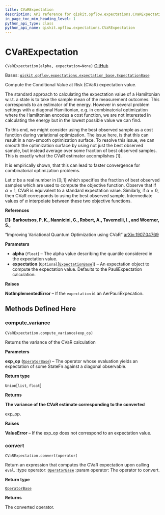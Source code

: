 ```yaml
---
title: CVaRExpectation
description: API reference for qiskit.opflow.expectations.CVaRExpectation
in_page_toc_min_heading_level: 1
python_api_type: class
python_api_name: qiskit.opflow.expectations.CVaRExpectation
---
```


# CVaRExpectation

<span id="qiskit.opflow.expectations.CVaRExpectation" />

`CVaRExpectation(alpha, expectation=None)` [GitHub](https://github.com/qiskit/qiskit/tree/stable/0.22/qiskit/opflow/expectations/cvar_expectation.py "view source code")

Bases: [`qiskit.opflow.expectations.expectation_base.ExpectationBase`](qiskit.opflow.expectations.ExpectationBase "qiskit.opflow.expectations.expectation_base.ExpectationBase")

Compute the Conditional Value at Risk (CVaR) expectation value.

The standard approach to calculating the expectation value of a Hamiltonian w\.r.t. a state is to take the sample mean of the measurement outcomes. This corresponds to an estimator of the energy. However in several problem settings with a diagonal Hamiltonian, e.g. in combinatorial optimization where the Hamiltonian encodes a cost function, we are not interested in calculating the energy but in the lowest possible value we can find.

To this end, we might consider using the best observed sample as a cost function during variational optimization. The issue here, is that this can result in a non-smooth optimization surface. To resolve this issue, we can smooth the optimization surface by using not just the best observed sample, but instead average over some fraction of best observed samples. This is exactly what the CVaR estimator accomplishes \[1].

It is empirically shown, that this can lead to faster convergence for combinatorial optimization problems.

Let $\alpha$ be a real number in $[0,1]$ which specifies the fraction of best observed samples which are used to compute the objective function. Observe that if $\alpha = 1$, CVaR is equivalent to a standard expectation value. Similarly, if $\alpha = 0$, then CVaR corresponds to using the best observed sample. Intermediate values of $\alpha$ interpolate between these two objective functions.

**References**

**\[1]: Barkoutsos, P. K., Nannicini, G., Robert, A., Tavernelli, I., and Woerner, S.,**

“Improving Variational Quantum Optimization using CVaR” [arXiv:1907.04769](https://arxiv.org/abs/1907.04769)

**Parameters**

*   **alpha** (`float`) – The alpha value describing the quantile considered in the expectation value.
*   **expectation** (`Optional`\[[`ExpectationBase`](qiskit.opflow.expectations.ExpectationBase "qiskit.opflow.expectations.expectation_base.ExpectationBase")]) – An expectation object to compute the expectation value. Defaults to the PauliExpectation calculation.

**Raises**

**NotImplementedError** – If the `expectation` is an AerPauliExpecation.

## Methods Defined Here

### compute\_variance

<span id="qiskit.opflow.expectations.CVaRExpectation.compute_variance" />

`CVaRExpectation.compute_variance(exp_op)`

Returns the variance of the CVaR calculation

**Parameters**

**exp\_op** ([`OperatorBase`](qiskit.opflow.OperatorBase "qiskit.opflow.operator_base.OperatorBase")) – The operator whose evaluation yields an expectation of some StateFn against a diagonal observable.

**Return type**

`Union`\[`list`, `float`]

**Returns**

**The variance of the CVaR estimate corresponding to the converted**

exp\_op.

**Raises**

**ValueError** – If the exp\_op does not correspond to an expectation value.

### convert

<span id="qiskit.opflow.expectations.CVaRExpectation.convert" />

`CVaRExpectation.convert(operator)`

Return an expression that computes the CVaR expectation upon calling `eval`. :type operator: [`OperatorBase`](qiskit.opflow.OperatorBase "qiskit.opflow.operator_base.OperatorBase") :param operator: The operator to convert.

**Return type**

[`OperatorBase`](qiskit.opflow.OperatorBase "qiskit.opflow.operator_base.OperatorBase")

**Returns**

The converted operator.

